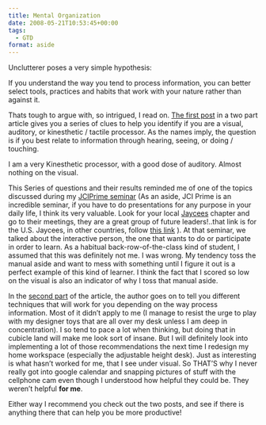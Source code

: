 ```yaml
---
title: Mental Organization
date: 2008-05-21T10:53:45+00:00
tags:
  - GTD
format: aside
---
```

Unclutterer poses a very simple hypothesis:

If you understand the way you tend to process information, you can better select tools, practices and habits that work with your nature rather than against it.

Thats tough to argue with, so intrigued, I read on. [The first post](http://unclutterer.com/2008/05/14/understanding-how-you-process-information-to-help-you-get-organized-part-i/) in a two part article gives you a series of clues to help you identify if you are a visual, auditory, or kinesthetic / tactile processor. As the names imply, the question is if you best relate to information through hearing, seeing, or doing / touching.

I am a very Kinesthetic processor, with a good dose of auditory. Almost nothing on the visual.

This Series of questions and their results reminded me of one of the topics discussed during my [JCIPrime seminar](http://www.jciuniversity.com/jciprime/indexENG.shtml) (As an aside, JCI Prime is an incredible seminar, if you have to do presentations for any purpose in your daily life, I think its very valuable. Look for your local [Jaycees](http://www.usjaycees.org/) chapter and go to their meetings, they are a great group of future leaders!..that link is for the U.S. Jaycees, in other countries, follow [this link](http://www.jci.cc/) ). At that seminar, we talked about the interactive person, the one that wants to do or participate in order to learn. As a habitual back-row-of-the-class kind of student, I assumed that this was definitely not me. I was wrong. My tendency toss the manual aside and want to mess with something until I figure it out is a perfect example of this kind of learner. I think the fact that I scored so low on the visual is also an indicator of why I toss that manual aside.

In the [second part](http://unclutterer.com/2008/05/16/understanding-how-you-process-information-to-help-you-get-organized-part-2/) of the article, the author goes on to tell you different techniques that will work for you depending on the way process information. Most of it didn&#8217;t apply to me (I manage to resist the urge to play with my designer toys that are all over my desk unless I am deep in concentration). I so tend to pace a lot when thinking, but doing that in cubicle land will make me look sort of insane. But I will definitely look into implementing a lot of those recommendations the next time I redesign my home workspace (especially the adjustable height desk). Just as interesting is what hasn&#8217;t worked for me, that I see under visual. So THAT&#8217;S why I never really got into google calendar and snapping pictures of stuff with the cellphone cam even though I understood how helpful they could be. They weren&#8217;t helpful **for me**.

Either way I recommend you check out the two posts, and see if there is anything there that can help you be more productive!
